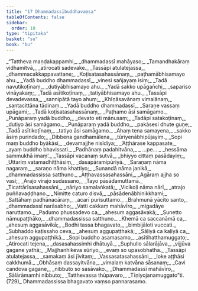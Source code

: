 ```yaml
---
title: "17 Dhammadassībuddhavaṃsa"
tableOfContents: false
sidebar:
  order: 10
type: "tipitaka"
basket: "su"
book: "bu"
---
```



<DynamicBreadcrumb />

<Division number="1" book="bu" bookNo="21" page="336">

<Paragraph number="722" type="verses" book="bu">
_“Tattheva maṇḍakappamhi,_  
_dhammadassī mahāyaso;_  
_Tamandhakāraṃ vidhamitvā,_  
_atirocati sadevake._  

</Paragraph>

</Division>
<Division number="2" book="bu" bookNo="21" page="336">

<Paragraph number="723" type="verses" book="bu">
_Tassāpi atulatejassa,_  
_dhammacakkappavattane;_  
_Koṭisatasahassānaṃ,_  
_paṭhamābhisamayo ahu._  

</Paragraph>

</Division>
<Division number="3" book="bu" bookNo="21" page="336">

<Paragraph number="724" type="verses" book="bu">
_Yadā buddho dhammadassī,_  
_vinesi sañjayaṃ isiṃ;_  
_Tadā navutikoṭīnaṃ,_  
_dutiyābhisamayo ahu._  

</Paragraph>

</Division>
<Division number="4" book="bu" bookNo="21" page="336">

<Paragraph number="725" type="verses" book="bu">
_Yadā sakko upāgañchi,_  
_sapariso vināyakaṃ;_  
_Tadā asītikoṭīnaṃ,_  
_tatiyābhisamayo ahu._  

</Paragraph>

</Division>
<Division number="5" book="bu" bookNo="21" page="336">

<Paragraph number="726" type="verses" book="bu">
_Tassāpi devadevassa,_  
_sannipātā tayo ahuṃ;_  
_Khīṇāsavānaṃ vimalānaṃ,_  
_santacittāna tādinaṃ._  

</Paragraph>

</Division>
<Division number="6" book="bu" bookNo="21" page="336">

<Paragraph number="727" type="verses" book="bu">
_Yadā buddho dhammadassī,_  
_Saraṇe vassaṃ upāgami;_  
_Tadā koṭisatasahassānaṃ,_  
_Paṭhamo āsi samāgamo._  

</Paragraph>

</Division>
<Division number="7" book="bu" bookNo="21" page="337">

<Paragraph number="728" type="verses" book="bu">
_Punāparaṃ yadā buddho,_  
_devato eti mānusaṃ;_  
_Tadāpi satakoṭīnaṃ,_  
_dutiyo āsi samāgamo._  

</Paragraph>

</Division>
<Division number="8" book="bu" bookNo="21" page="337">

<Paragraph number="729" type="verses" book="bu">
_Punāparaṃ yadā buddho,_  
_pakāsesi dhute guṇe;_  
_Tadā asītikoṭīnaṃ,_  
_tatiyo āsi samāgamo._  

</Paragraph>

</Division>
<Division number="9" book="bu" bookNo="21" page="337">

<Paragraph number="730" type="verses" book="bu">
_Ahaṃ tena samayena,_  
_sakko āsiṃ purindado;_  
_Dibbena gandhamālena,_  
_tūriyenābhipūjayiṃ._  

</Paragraph>

</Division>
<Division number="10" book="bu" bookNo="21" page="337">

<Paragraph number="731" type="verses" book="bu">
_Sopi maṃ buddho byākāsi,_  
_devamajjhe nisīdiya;_  
_‘Aṭṭhārase kappasate,_  
_ayaṃ buddho bhavissati._  

</Paragraph>

</Division>
<Division number="11" book="bu" bookNo="21" page="337">

<Paragraph number="732" type="verses" book="bu">
_Padhānaṃ padahitvāna,_  
_ …pe… _  
_hessāma sammukhā imaṃ’._  

</Paragraph>

</Division>
<Division number="12" book="bu" bookNo="21" page="337">

<Paragraph number="733" type="verses" book="bu">
_Tassāpi vacanaṃ sutvā,_  
_bhiyyo cittaṃ pasādayiṃ;_  
_Uttariṃ vatamadhiṭṭhāsiṃ,_  
_dasapāramipūriyā._  

</Paragraph>

</Division>
<Division number="13" book="bu" bookNo="21" page="337">

<Paragraph number="734" type="verses" book="bu">
_Saraṇaṃ nāma nagaraṃ,_  
_saraṇo nāma khattiyo;_  
_Sunandā nāma janikā,_  
_dhammadassissa satthuno._  

</Paragraph>

</Division>
<Division number="14" book="bu" bookNo="21" page="337">

<Paragraph number="735" type="verses" book="bu">
_Aṭṭhavassasahassāni,_  
_Agāraṃ ajjha so vasi;_  
_Arajo virajo sudassano,_  
_Tayo pāsādamuttamā._  

</Paragraph>

</Division>
<Division number="15" book="bu" bookNo="21" page="337">

<Paragraph number="736" type="verses" book="bu">
_Ticattārīsasahassāni,_  
_nāriyo samalaṅkatā;_  
_Vicikoḷi nāma nārī,_  
_atrajo puññavaḍḍhano._  

</Paragraph>

</Division>
<Division number="16" book="bu" bookNo="21" page="337">

<Paragraph number="737" type="verses" book="bu">
_Nimitte caturo disvā,_  
_pāsādenābhinikkhami;_  
_Sattāhaṃ padhānacāraṃ,_  
_acarī purisuttamo._  

</Paragraph>

</Division>
<Division number="17" book="bu" bookNo="21" page="337">

<Paragraph number="738" type="verses" book="bu">
_Brahmunā yācito santo,_  
_dhammadassī narāsabho;_  
_Vatti cakkaṃ mahāvīro,_  
_migadāye naruttamo._  

</Paragraph>

</Division>
<Division number="18" book="bu" bookNo="21" page="337">

<Paragraph number="739" type="verses" book="bu">
_Padumo phussadevo ca,_  
_ahesuṃ aggasāvakā;_  
_Sunetto nāmupaṭṭhāko,_  
_dhammadassissa satthuno._  

</Paragraph>

</Division>
<Division number="19" book="bu" bookNo="21" page="337">

<Paragraph number="740" type="verses" book="bu">
_Khemā ca saccanāmā ca,_  
_ahesuṃ aggasāvikā;_  
_Bodhi tassa bhagavato,_  
_bimbijāloti vuccati._  

</Paragraph>

</Division>
<Division number="20" book="bu" bookNo="21" page="337">

<Paragraph number="741" type="verses" book="bu">
_Subhaddo kaṭissaho ceva,_  
_ahesuṃ aggupaṭṭhakā;_  
_Sāḷiyā ca kaḷiyā ca,_  
_ahesuṃ aggupaṭṭhikā._  

</Paragraph>

</Division>
<Division number="21" book="bu" bookNo="21" page="338">

<Paragraph number="742" type="verses" book="bu">
_Sopi buddho asamasamo,_  
_asītihatthamuggato;_  
_Atirocati tejena,_  
_dasasahassimhi dhātuyā._  

</Paragraph>

</Division>
<Division number="22" book="bu" bookNo="21" page="338">

<Paragraph number="743" type="verses" book="bu">
_Suphullo sālarājāva,_  
_vijjūva gagane yathā;_  
_Majjhanhikeva sūriyo,_  
_evaṃ so upasobhatha._  

</Paragraph>

</Division>
<Division number="23" book="bu" bookNo="21" page="338">

<Paragraph number="744" type="verses" book="bu">
_Tassāpi atulatejassa,_  
_samakaṃ āsi jīvitaṃ;_  
_Vassasatasahassāni,_  
_loke aṭṭhāsi cakkhumā._  

</Paragraph>

</Division>
<Division number="24" book="bu" bookNo="21" page="338">

<Paragraph number="745" type="verses" book="bu">
_Obhāsaṃ dassayitvāna,_  
_vimalaṃ katvāna sāsanaṃ;_  
_Cavi candova gagane,_  
_nibbuto so sasāvako._  

</Paragraph>

</Division>
<Division number="25" book="bu" bookNo="21" page="338">

<Paragraph number="746" type="verses" book="bu">
_Dhammadassī mahāvīro,_  
_Sālārāmamhi nibbuto;_  
_Tatthevassa thūpavaro,_  
_Tīṇiyojanamuggato”ti. (729)_  


</Paragraph>
</Division>

<Paragraph number="747" type="center" book="bu">
Dhammadassissa bhagavato vaṃso pannarasamo.
</Paragraph>